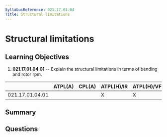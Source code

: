 ```yaml
---
SyllabusReference: 021.17.01.04
Title: Structural limitations
---
```


# Structural limitations

## Learning Objectives

1. **021.17.01.04.01** -- Explain the structural limitations in terms of bending
   and rotor rpm.

|                 | ATPL(A) | CPL(A) | ATPL(H)/IR | ATPL(H)/VFR | CPL(H) | IR  | CBIR(A) |
| --------------- | ------- | ------ | ---------- | ----------- | ------ | --- | ------- |
| 021.17.01.04.01 |         |        | X          | X           | X      |     |         |

## Summary

## Questions
